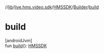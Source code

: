 //[lib](../../../../index)/[live.hms.video.sdk](../../index)/[HMSSDK](../index)/[Builder](index)/[build](build)

# build

[androidJvm]\
fun [build](build)(): [HMSSDK](../index)
